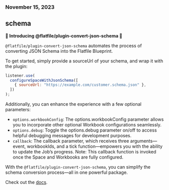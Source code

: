 ### November 15, 2023

## schema

**🚀 Introducing @flatfile/plugin-convert-json-schema 🚀**

`@flatfile/plugin-convert-json-schema` automates the process of converting JSON Schema into the Flatfile Blueprint.

To get started, simply provide a sourceUrl of your schema, and wrap it with the plugin:

```jsx
listener.use(
  configureSpaceWithJsonSchema([
    { sourceUrl: "https://example.com/customer.schema.json" },
  ])
);
```

Additionally, you can enhance the experience with a few optional parameters:

- `options.workbookConfig`: The options.workbookConfig parameter allows you to incorporate other optional Workbook configurations seamlessly.
- `options.debug`: Toggle the options.debug parameter on/off to access helpful debugging messages for development purposes.
- `callback`: The callback parameter, which receives three arguments—event, workbookIds, and a tick function—empowers you with the ability to update the Job’s progress. Note: This callback function is invoked once the Space and Workbooks are fully configured.

With the `@flatfile/plugin-convert-json-schema`, you can simplify the schema conversion process—all in one powerful package.

Check out the [docs](https://flatfile.com/plugins/plugin-convert-json-schema).
